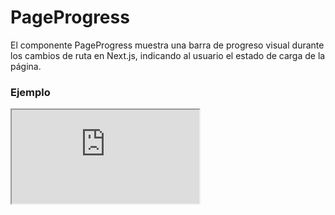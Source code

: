 # PageProgress

El componente PageProgress muestra una barra de progreso visual durante los cambios de ruta en Next.js, indicando al usuario el estado de carga de la página.


### Ejemplo

<Iframe minHeightIframe="30dvh" src="https://fenextjs-component-storybook.vercel.app/iframe.html?args=&id=pageprogress-pageprogress--index&viewMode=story" />

### Importación

Para importar el componente PageProgress, se puede hacer desde fenextjs

```tsx copy
import { PageProgress } from "fenextjs";
```

### Parámetros

| Parámetro | Tipo | Requerido | Default | Descripcion |
| --------- | ---- | --------- | ------- | ----------- |
| className | string | no | '' | Clase CSS para personalizar el contenedor de la barra de progreso. |

### Storybook

Para ver el storybook del componente lo puede hacer con este [link](https://fenextjs-component-storybook.vercel.app/?path=/story/pageprogress-pageprogress--index)

### Usos

- Barra de progreso básica

```tsx copy
<PageProgress />
```

- Barra de progreso personalizada

```tsx copy
<PageProgress className="mi-clase-personalizada" />
```

